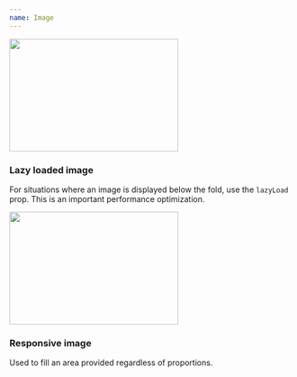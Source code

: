 ```yaml
---
name: Image
---
```


<Playground>
  <Image
    width="300px"
    height="200px"
    src="https://picsum.photos/300/300/?random"
  />
</Playground>

### Lazy loaded image

For situations where an image is displayed below the fold, use the `lazyLoad`
prop. This is an important performance optimization.

<Playground>
  <Image
    lazyLoad
    width="300px"
    height="200px"
    src="http://deelay.me/3000/https://picsum.photos/300/200/?random"
  />
</Playground>

### Responsive image

Used to fill an area provided regardless of proportions.

<Playground>
  <BorderBox maxWidth="400px" width="100%" height="auto" p={0}>
    <ResponsiveImage src="https://picsum.photos/400/250/?random" />
  </BorderBox>
</Playground>
